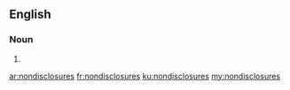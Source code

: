 {{also|non-disclosures}}
==English==

===Noun===
{{head|en|noun plural form}}

# {{plural of|nondisclosure|lang=en}}

[[ar:nondisclosures]]
[[fr:nondisclosures]]
[[ku:nondisclosures]]
[[my:nondisclosures]]
